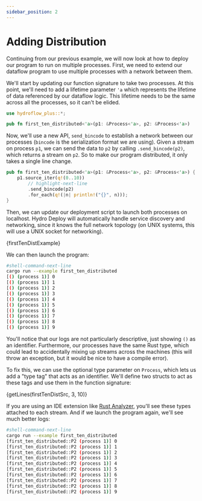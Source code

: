 ```yaml
---
sidebar_position: 2
---
```


# Adding Distribution
Continuing from our previous example, we will now look at how to deploy our program to run on multiple processes. First, we need to extend our dataflow program to use multiple processes with a network between them.

We'll start by updating our function signature to take two processes. At this point, we'll need to add a lifetime parameter `'a` which represents the lifetime of data referenced by our dataflow logic. This lifetime needs to be the same across all the processes, so it can't be elided.

```rust title="src/first_ten_distributed.rs"
use hydroflow_plus::*;

pub fn first_ten_distributed<'a>(p1: &Process<'a>, p2: &Process<'a>)
```

Now, we'll use a new API, `send_bincode` to establish a network between our processes (`bincode` is the serialization format we are using). Given a stream on process `p1`, we can send the data to `p2` by calling `.send_bincode(p2)`, which returns a stream on `p2`. So to make our program distributed, it only takes a single line change.

```rust title="src/first_ten_distributed.rs"
pub fn first_ten_distributed<'a>(p1: &Process<'a>, p2: &Process<'a>) {
    p1.source_iter(q!(0..10))
        // highlight-next-line
        .send_bincode(p2)
        .for_each(q!(|n| println!("{}", n)));
}
```

Then, we can update our deployment script to launch both processes on localhost. Hydro Deploy will automatically handle service discovery and networking, since it knows the full network topology (on UNIX systems, this will use a UNIX socket for networking).

<CodeBlock language="rust" title="examples/first_ten_distributed.rs">{firstTenDistExample}</CodeBlock>

We can then launch the program:
```bash
#shell-command-next-line
cargo run --example first_ten_distributed
[() (process 1)] 0
[() (process 1)] 1
[() (process 1)] 2
[() (process 1)] 3
[() (process 1)] 4
[() (process 1)] 5
[() (process 1)] 6
[() (process 1)] 7
[() (process 1)] 8
[() (process 1)] 9
```

You'll notice that our logs are not particularly descriptive, just showing `()` as an identifier. Furthermore, our processes have the same Rust type, which could lead to accidentally mixing up streams across the machines (this will throw an exception, but it would be nice to have a compile error).

To fix this, we can use the optional type parameter on `Process`, which lets us add a "type tag" that acts as an identifier. We'll define two structs to act as these tags and use them in the function signature:

<CodeBlock language="rust" title="src/first_ten_distributed.rs">{getLines(firstTenDistSrc, 3, 10)}</CodeBlock>

If you are using an IDE extension like [Rust Analyzer](https://rust-analyzer.github.io/), you'll see these types attached to each stream. And if we launch the program again, we'll see much better logs:

```bash
#shell-command-next-line
cargo run --example first_ten_distributed
[first_ten_distributed::P2 (process 1)] 0
[first_ten_distributed::P2 (process 1)] 1
[first_ten_distributed::P2 (process 1)] 2
[first_ten_distributed::P2 (process 1)] 3
[first_ten_distributed::P2 (process 1)] 4
[first_ten_distributed::P2 (process 1)] 5
[first_ten_distributed::P2 (process 1)] 6
[first_ten_distributed::P2 (process 1)] 7
[first_ten_distributed::P2 (process 1)] 8
[first_ten_distributed::P2 (process 1)] 9
```
